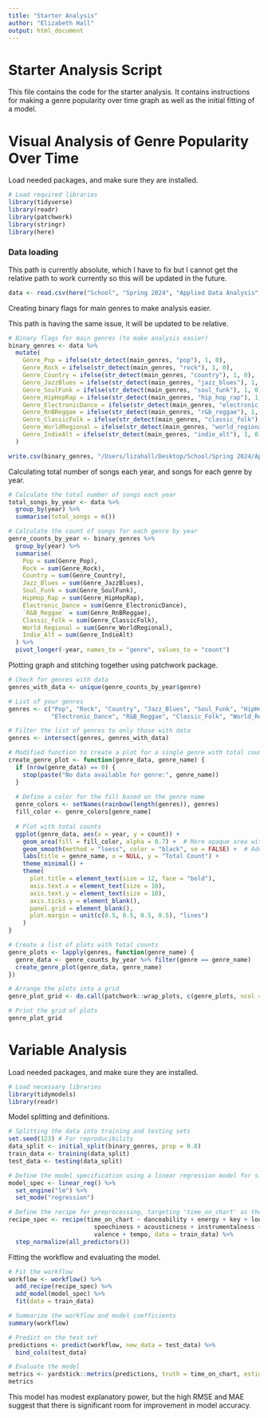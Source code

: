 ```yaml
---
title: "Starter Analysis"
author: "Elizabeth Hall"
output: html_document
---
```


# Starter Analysis Script

This file contains the code for the starter analysis. It contains instructions for making a genre popularity over time graph as well as the initial fitting of a model. 

# Visual Analysis of Genre Popularity Over Time

Load needed packages, and make sure they are installed.

```r
# Load required libraries
library(tidyverse)
library(readr)
library(patchwork)
library(stringr)
library(here)
```

### Data loading

This path is currently absolute, which I have to fix but I cannot get the relative path to work currently so this will be updated in the future.

```r
data <- read.csv(here("School", "Spring 2024", "Applied Data Analysis", "Project Repository", "HALL-MADA-project", "data", "processed-data", "Hot_100_Processed.csv"))
```

Creating binary flags for main genres to make analysis easier.

This path is having the same issue, it will be updated to be relative.

```r
# Binary flags for main genres (to make analysis easier)
binary_genres <- data %>%
  mutate(
    Genre_Pop = ifelse(str_detect(main_genres, "pop"), 1, 0),
    Genre_Rock = ifelse(str_detect(main_genres, "rock"), 1, 0),
    Genre_Country = ifelse(str_detect(main_genres, "country"), 1, 0),
    Genre_JazzBlues = ifelse(str_detect(main_genres, "jazz_blues"), 1, 0),
    Genre_SoulFunk = ifelse(str_detect(main_genres, "soul_funk"), 1, 0),
    Genre_HipHopRap = ifelse(str_detect(main_genres, "hip_hop_rap"), 1, 0),
    Genre_ElectronicDance = ifelse(str_detect(main_genres, "electronic_dance"), 1, 0),
    Genre_RnBReggae = ifelse(str_detect(main_genres, "r&b_reggae"), 1, 0),
    Genre_ClassicFolk = ifelse(str_detect(main_genres, "classic_folk"), 1, 0),
    Genre_WorldRegional = ifelse(str_detect(main_genres, "world_regional"), 1, 0),
    Genre_IndieAlt = ifelse(str_detect(main_genres, "indie_alt"), 1, 0)
  )

write.csv(binary_genres, "/Users/lizahall/Desktop/School/Spring 2024/Applied Data Analysis/Project Repository/HALL-MADA-project/data/processed-data/Hot100s_BinaryGenres.csv", row.names=FALSE)

```

Calculating total number of songs each year, and songs for each genre by year.

```r
# Calculate the total number of songs each year
total_songs_by_year <- data %>%
  group_by(year) %>%
  summarise(total_songs = n())

# Calculate the count of songs for each genre by year
genre_counts_by_year <- binary_genres %>%
  group_by(year) %>%
  summarise(
    Pop = sum(Genre_Pop),
    Rock = sum(Genre_Rock),
    Country = sum(Genre_Country),
    Jazz_Blues = sum(Genre_JazzBlues),
    Soul_Funk = sum(Genre_SoulFunk),
    HipHop_Rap = sum(Genre_HipHopRap),
    Electronic_Dance = sum(Genre_ElectronicDance),
    `R&B_Reggae` = sum(Genre_RnBReggae),
    Classic_Folk = sum(Genre_ClassicFolk),
    World_Regional = sum(Genre_WorldRegional),
    Indie_Alt = sum(Genre_IndieAlt)
  ) %>%
  pivot_longer(-year, names_to = "genre", values_to = "count")
```

Plotting graph and stitching together using patchwork package.

```r
# Check for genres with data
genres_with_data <- unique(genre_counts_by_year$genre)

# List of your genres
genres <- c("Pop", "Rock", "Country", "Jazz_Blues", "Soul_Funk", "HipHop_Rap", 
            "Electronic_Dance", "R&B_Reggae", "Classic_Folk", "World_Regional", "Indie_Alt")

# Filter the list of genres to only those with data
genres <- intersect(genres, genres_with_data)

# Modified function to create a plot for a single genre with total count
create_genre_plot <- function(genre_data, genre_name) {
  if (nrow(genre_data) == 0) {
    stop(paste("No data available for genre:", genre_name))
  }
  
  # Define a color for the fill based on the genre name
  genre_colors <- setNames(rainbow(length(genres)), genres)
  fill_color <- genre_colors[genre_name]
  
  # Plot with total counts
  ggplot(genre_data, aes(x = year, y = count)) +
    geom_area(fill = fill_color, alpha = 0.7) +  # More opaque area with a consistent color
    geom_smooth(method = "loess", color = "black", se = FALSE) +  # Add a smoothing line
    labs(title = genre_name, x = NULL, y = "Total Count") +
    theme_minimal() +
    theme(
      plot.title = element_text(size = 12, face = "bold"),
      axis.text.x = element_text(size = 10),
      axis.text.y = element_text(size = 10),
      axis.ticks.y = element_blank(),
      panel.grid = element_blank(),
      plot.margin = unit(c(0.5, 0.5, 0.5, 0.5), "lines")
    )
}

# Create a list of plots with total counts
genre_plots <- lapply(genres, function(genre_name) {
  genre_data <- genre_counts_by_year %>% filter(genre == genre_name)
  create_genre_plot(genre_data, genre_name)
})

# Arrange the plots into a grid
genre_plot_grid <- do.call(patchwork::wrap_plots, c(genre_plots, ncol = 3))

# Print the grid of plots
genre_plot_grid
```

# Variable Analysis

Load needed packages, and make sure they are installed.

```r
# Load necessary libraries
library(tidymodels)
library(readr)
```

Model splitting and definitions.

```r
# Splitting the data into training and testing sets
set.seed(123) # For reproducibility
data_split <- initial_split(binary_genres, prop = 0.8)
train_data <- training(data_split)
test_data <- testing(data_split)

# Define the model specification using a linear regression model for simplicity
model_spec <- linear_reg() %>% 
  set_engine("lm") %>% 
  set_mode("regression")

# Define the recipe for preprocessing, targeting 'time_on_chart' as the outcome
recipe_spec <- recipe(time_on_chart ~ danceability + energy + key + loudness + mode +
                        speechiness + acousticness + instrumentalness + liveness +
                        valence + tempo, data = train_data) %>%
  step_normalize(all_predictors())
```

Fitting the workflow and evaluating the model.

```r
# Fit the workflow
workflow <- workflow() %>%
  add_recipe(recipe_spec) %>%
  add_model(model_spec) %>%
  fit(data = train_data)

# Summarize the workflow and model coefficients
summary(workflow)

# Predict on the test set
predictions <- predict(workflow, new_data = test_data) %>%
  bind_cols(test_data)

# Evaluate the model
metrics <- yardstick::metrics(predictions, truth = time_on_chart, estimate = .pred)
metrics
```

This model has modest explanatory power, but the  high RMSE and MAE suggest that there is significant room for improvement in model accuracy.